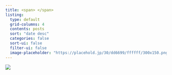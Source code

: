 ```yaml
---
title: <span> </span>
listing: 
  type: default
  grid-columns: 4
  contents: posts
  sort: "date desc"
  categories: false
  sort-ui: false
  filter-ui: false
  image-placeholder: "https://placehold.jp/30/dd6699/ffffff/300x150.png?text=placeholder+image"
---
```




<img class="slider" src="https://cdn.imweb.me/upload/S2024042221b9fa192007d/8be94d2cdf2cb.png">



